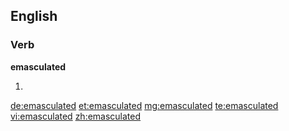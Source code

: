 ==English==

===Verb===
'''emasculated'''

# {{past of|[[emasculate]]}}

[[de:emasculated]]
[[et:emasculated]]
[[mg:emasculated]]
[[te:emasculated]]
[[vi:emasculated]]
[[zh:emasculated]]